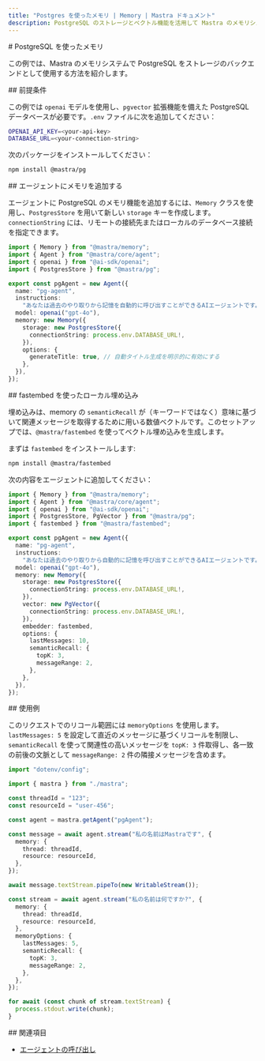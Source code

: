 ```yaml
---
title: "Postgres を使ったメモリ | Memory | Mastra ドキュメント"
description: PostgreSQL のストレージとベクトル機能を活用して Mastra のメモリシステムを使う方法の例。
---
```


<div id="memory-with-postgres">
  # PostgreSQL を使ったメモリ
</div>

この例では、Mastra のメモリシステムで PostgreSQL をストレージのバックエンドとして使用する方法を紹介します。

<div id="prerequisites">
  ## 前提条件
</div>

この例では `openai` モデルを使用し、`pgvector` 拡張機能を備えた PostgreSQL データベースが必要です。`.env` ファイルに次を追加してください：

```bash title=".env" copy
OPENAI_API_KEY=<your-api-key>
DATABASE_URL=<your-connection-string>
```

次のパッケージをインストールしてください：

```bash copy
npm install @mastra/pg
```


<div id="adding-memory-to-an-agent">
  ## エージェントにメモリを追加する
</div>

エージェントに PostgreSQL のメモリ機能を追加するには、`Memory` クラスを使用し、`PostgresStore` を用いて新しい `storage` キーを作成します。`connectionString` には、リモートの接続先またはローカルのデータベース接続を指定できます。

```typescript title="src/mastra/agents/example-pg-agent.ts" showLineNumbers copy
import { Memory } from "@mastra/memory";
import { Agent } from "@mastra/core/agent";
import { openai } from "@ai-sdk/openai";
import { PostgresStore } from "@mastra/pg";

export const pgAgent = new Agent({
  name: "pg-agent",
  instructions:
    "あなたは過去のやり取りから記憶を自動的に呼び出すことができるAIエージェントです。",
  model: openai("gpt-4o"),
  memory: new Memory({
    storage: new PostgresStore({
      connectionString: process.env.DATABASE_URL!,
    }),
    options: {
      generateTitle: true, // 自動タイトル生成を明示的に有効にする
    },
  }),
});
```


<div id="local-embeddings-with-fastembed">
  ## fastembed を使ったローカル埋め込み
</div>

埋め込みは、memory の `semanticRecall` が（キーワードではなく）意味に基づいて関連メッセージを取得するために用いる数値ベクトルです。このセットアップでは、`@mastra/fastembed` を使ってベクトル埋め込みを生成します。

まずは `fastembed` をインストールします:

```bash copy
npm install @mastra/fastembed
```

次の内容をエージェントに追加してください：

```typescript title="src/mastra/agents/example-pg-agent.ts" showLineNumbers copy
import { Memory } from "@mastra/memory";
import { Agent } from "@mastra/core/agent";
import { openai } from "@ai-sdk/openai";
import { PostgresStore, PgVector } from "@mastra/pg";
import { fastembed } from "@mastra/fastembed";

export const pgAgent = new Agent({
  name: "pg-agent",
  instructions:
    "あなたは過去のやり取りから自動的に記憶を呼び出すことができるAIエージェントです。",
  model: openai("gpt-4o"),
  memory: new Memory({
    storage: new PostgresStore({
      connectionString: process.env.DATABASE_URL!,
    }),
    vector: new PgVector({
      connectionString: process.env.DATABASE_URL!,
    }),
    embedder: fastembed,
    options: {
      lastMessages: 10,
      semanticRecall: {
        topK: 3,
        messageRange: 2,
      },
    },
  }),
});
```


<div id="usage-example">
  ## 使用例
</div>

このリクエストでのリコール範囲には `memoryOptions` を使用します。`lastMessages: 5` を設定して直近のメッセージに基づくリコールを制限し、`semanticRecall` を使って関連性の高いメッセージを `topK: 3` 件取得し、各一致の前後の文脈として `messageRange: 2` 件の隣接メッセージを含めます。

```typescript title="src/test-pg-agent.ts" showLineNumbers copy
import "dotenv/config";

import { mastra } from "./mastra";

const threadId = "123";
const resourceId = "user-456";

const agent = mastra.getAgent("pgAgent");

const message = await agent.stream("私の名前はMastraです", {
  memory: {
    thread: threadId,
    resource: resourceId,
  },
});

await message.textStream.pipeTo(new WritableStream());

const stream = await agent.stream("私の名前は何ですか?", {
  memory: {
    thread: threadId,
    resource: resourceId,
  },
  memoryOptions: {
    lastMessages: 5,
    semanticRecall: {
      topK: 3,
      messageRange: 2,
    },
  },
});

for await (const chunk of stream.textStream) {
  process.stdout.write(chunk);
}
```


<div id="related">
  ## 関連項目
</div>

- [エージェントの呼び出し](/examples/agents/calling-agents)